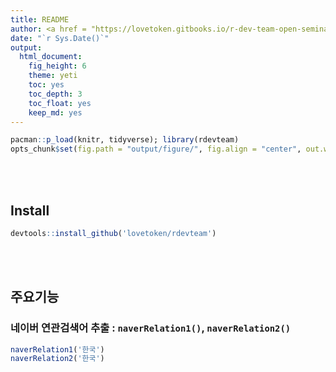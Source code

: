 ```yaml
---
title: README
author: <a href = "https://lovetoken.gitbooks.io/r-dev-team-open-seminar/content/">R Dev Team</a>
date: "`r Sys.Date()`"
output: 
  html_document:
    fig_height: 6
    theme: yeti
    toc: yes
    toc_depth: 3
    toc_float: yes
    keep_md: yes
---
```


```r
pacman::p_load(knitr, tidyverse); library(rdevteam)
opts_chunk$set(fig.path = "output/figure/", fig.align = "center", out.width = "80%", warning = F, message = F)
```

<br><br>

## Install

```r
devtools::install_github('lovetoken/rdevteam')
```

<br><br>

## 주요기능

### 네이버 연관검색어 추출 : `naverRelation1()`, `naverRelation2()`

```r
naverRelation1('한국')
naverRelation2('한국')
```

